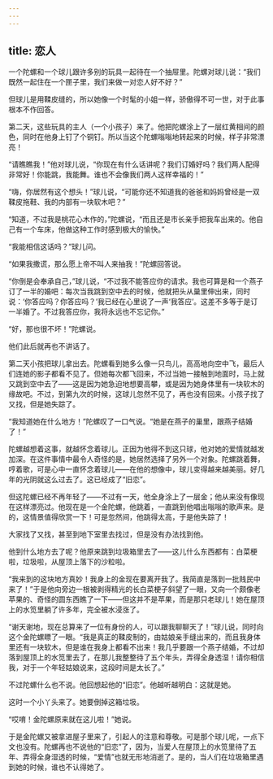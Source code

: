 ```yaml
---
---
---
```

title: 恋人
---




一个陀螺和一个球儿跟许多别的玩具一起待在一个抽屉里。陀螺对球儿说：“我们既然一起住在一个匣子里，我们来做一对恋人好不好？”

但球儿是用鞣皮缝的，所以她像一个时髦的小姐一样，骄傲得不可一世，对于此事根本不作回答。

第二天，这些玩具的主人（一个小孩子）来了。他把陀螺涂上了一层红黄相间的颜色，同时在他身上钉了个铜钉。所以当这个陀螺嗡嗡地转起来的时候，样子非常漂亮！

“请瞧瞧我！”他对球儿说，“你现在有什么话讲呢？我们订婚好吗？我们两人配得非常好！你能跳，我能舞。谁也不会像我们两人这样幸福的！”

“嗨，你居然有这个想头！”球儿说，“可能你还不知道我的爸爸和妈妈曾经是一双鞣皮拖鞋、我的内部有一块软木吧？”

“知道，不过我是桃花心木作的，”陀螺说，“而且还是市长亲手把我车出来的。他自己有一个车床，他做这种工作时感到极大的愉快。”

“我能相信这话吗？”球儿问。

“如果我撒谎，那么愿上帝不叫人来抽我！”陀螺回答说。

“你倒是会奉承自己，”球儿说，“不过我不能答应你的请求。我也可算是和一个燕子订了一半的婚吧：每次当我跳到空中去的时候，他就把头从巢里伸出来，同时说：‘你答应吗？你答应吗？’我已经在心里说了一声‘我答应’。这差不多等于是订一半婚了。不过我答应你，我将永远也不忘记你。”

“好，那也很不坏！”陀螺说。

他们此后就再也不讲话了。

第二天小孩把球儿拿出去。陀螺看到她多么像一只鸟儿，高高地向空中飞，最后人们连她的影子都看不见了。但她每次都飞回来，不过当她一接触到地面时，马上就又跳到空中去了——这是因为她急迫地想要高攀，或是因为她身体里有一块软木的缘故吧。不过，到第九次的时候，这球儿忽然不见了，再也没有回来。小孩子找了又找，但是她失踪了。

“我知道她在什么地方！”陀螺叹了一口气说。“她是在燕子的巢里，跟燕子结婚了！”

陀螺越想着这事，就越怀念着球儿。正因为他得不到这只球，他对她的爱情就越发加深。在这件事情中最令人奇怪的是，她居然选择了另外一个对象。陀螺跳着舞，哼着歌，可是心中一直怀念着球儿——在他的想像中，球儿变得越来越美丽。好几年的光阴就这么过去了。这已经成了“旧恋”。

但这陀螺已经不再年轻了——不过有一天，他全身涂上了一层金；他从来没有像现在这样漂亮过。他现在是一个金陀螺，他跳着，一直跳到他唱出嗡嗡的歌声来。是的，这情景值得欣赏一下！可是忽然间，他跳得太高，于是他失踪了！

大家找了又找，甚至到地下室里去找过，但是没有办法找到他。

他到什么地方去了呢？他原来跳到垃圾箱里去了——这儿什么东西都有：白菜梗啦，垃圾啦，从屋顶上落下的沙粒啦。

“我来到的这块地方真妙！我身上的金现在要离开我了。我简直是落到一批贱民中来了！”于是他向旁边一根被剥得精光的长白菜梗子斜望了一眼，又向一个颇像老苹果的、奇怪的圆东西瞧了一下——但这并不是苹果，而是那只老球儿！她在屋顶上的水笕里躺了许多年，完全被水浸涨了。

“谢天谢地，现在总算来了一位有身份的人，可以跟我聊聊天了！”球儿说，同时向这个金陀螺瞟了一眼。“我是真正的鞣皮制的，由姑娘亲手缝出来的，而且我身体里还有一块软木，但是谁在我身上都看不出来！我几乎要跟一个燕子结婚，不过却落到屋顶上的水笕里去了，在那儿我整整待了五个年头，弄得全身透湿！请你相信我，对于一个年轻姑娘说来，这段时间是太长了。”

不过陀螺什么也不说。他回想起他的“旧恋”。他越听越明白：这就是她。

这时一个小丫头来了。她要倒掉这箱垃圾。

“哎唷！金陀螺原来就在这儿啦！”她说。

于是金陀螺又被拿进屋子里来了，引起人的注意和尊敬。可是那个球儿呢，一点下文也没有。陀螺再也不说他的“旧恋”了，因为，当爱人在屋顶上的水笕里待了五年、弄得全身湿透的时候，“爱情”也就无形地消逝了。是的，当人们在垃圾箱里遇到她的时候，谁也不认得她了。